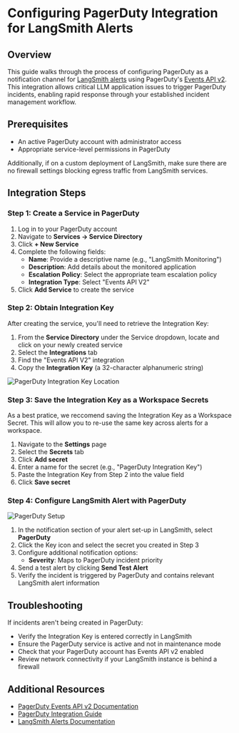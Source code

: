 # Configuring PagerDuty Integration for LangSmith Alerts

## Overview

This guide walks through the process of configuring PagerDuty as a notification channel for [LangSmith alerts](/observability/how_to_guides/alerts) using PagerDuty's <a href="https://developer.pagerduty.com/docs/events-api-v2-overview">Events API v2</a>. This integration allows critical LLM application issues to trigger PagerDuty incidents, enabling rapid response through your established incident management workflow.

## Prerequisites

- An active PagerDuty account with administrator access
- Appropriate service-level permissions in PagerDuty

Additionally, if on a custom deployment of LangSmith, make sure there are no firewall settings blocking egress traffic from LangSmith services.

## Integration Steps

### Step 1: Create a Service in PagerDuty

1. Log in to your PagerDuty account
2. Navigate to **Services → Service Directory**
3. Click **+ New Service**
4. Complete the following fields:
   - **Name**: Provide a descriptive name (e.g., "LangSmith Monitoring")
   - **Description**: Add details about the monitored application
   - **Escalation Policy**: Select the appropriate team escalation policy
   - **Integration Type**: Select "Events API V2"
5. Click **Add Service** to create the service

### Step 2: Obtain Integration Key

After creating the service, you'll need to retrieve the Integration Key:

1. From the **Service Directory** under the Service dropdown, locate and click on your newly created service
2. Select the **Integrations** tab
3. Find the "Events API V2" integration
4. Copy the **Integration Key** (a 32-character alphanumeric string)

![PagerDuty Integration Key Location](./static/pager_duty.png)

### Step 3: Save the Integration Key as a Workspace Secrets

As a best pratice, we reccomend saving the Integration Key as a Workspace Secret. This will allow you to re-use the same key across alerts for a workspace.

1. Navigate to the **Settings** page
2. Select the **Secrets** tab
3. Click **Add secret**
4. Enter a name for the secret (e.g., "PagerDuty Integration Key")
5. Paste the Integration Key from Step 2 into the value field
6. Click **Save secret**

### Step 4: Configure LangSmith Alert with PagerDuty

<div style={{ textAlign: 'center' }}>

![PagerDuty Setup](./static/pagerduty_setup.png)

</div>

1. In the notification section of your alert set-up in LangSmith, select **PagerDuty**
2. Click the Key icon and select the secret you created in Step 3
3. Configure additional notification options:
   - **Severity**: Maps to PagerDuty incident priority
4. Send a test alert by clicking **Send Test Alert**
5. Verify the incident is triggered by PagerDuty and contains relevant LangSmith alert information

## Troubleshooting

If incidents aren't being created in PagerDuty:

- Verify the Integration Key is entered correctly in LangSmith
- Ensure the PagerDuty service is active and not in maintenance mode
- Check that your PagerDuty account has Events API v2 enabled
- Review network connectivity if your LangSmith instance is behind a firewall

## Additional Resources

- [PagerDuty Events API v2 Documentation](https://developer.pagerduty.com/docs/events-api-v2/overview/)
- [PagerDuty Integration Guide](https://support.pagerduty.com/docs/services-and-integrations)
- [LangSmith Alerts Documentation](./alerts.mdx)
